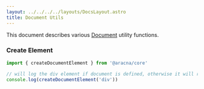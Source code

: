```yaml
---
layout: ../../../../layouts/DocsLayout.astro
title: Document Utils
---
```


This document describes various [Document](https://developer.mozilla.org/en-US/docs/Web/API/Document) utility functions.

### Create Element

```ts
import { createDocumentElement } from '@aracna/core'

// will log the div element if document is defined, otherwise it will return an empty object
console.log(createDocumentElement('div'))
```
